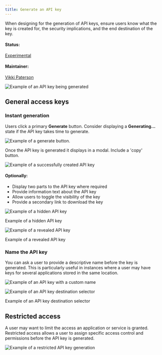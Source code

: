 ```yaml
---
title: Generate an API key
---
```


<PageDescription>

When designing for the generation of API keys, ensure users know what the key is created for, the security implications, and the end destination of the key.

</PageDescription>

#### Status:

[Experimental](/experimental/overview)

#### Maintainer:

[Vikki Paterson](https://github.com/vikkipaterson)

![Example of an API key being generated](images/1.png)

## General access keys

### Instant generation

Users click a primary **Generate** button. Consider displaying a **Generating...** state if the API key takes time to generate.

<Row>
<Column colLg={8}>

![Example of a generate button.](images/2.png)

</Column>
</Row>

Once the API key is generated it displays in a modal. Include a 'copy' button.

<Row>
<Column colLg={8}>

![Example of a successfully created API key](images/3.png)

</Column>
</Row>

#### Optionally:

- Display two parts to the API key where required
- Provide information text about the API key
- Allow users to toggle the visibility of the key
- Provide a secondary link to download the key

<Row>
<Column colLg={8}>

![Example of a hidden API key](images/4.png)

<Caption>Example of a hidden API key</Caption>

</Column>
</Row>

<Row>
<Column colLg={8}>

![Example of a revealed API key](images/5.png)

<Caption>Example of a revealed API key</Caption>

</Column>
</Row>

### Name the API key

You can ask a user to provide a descriptive name before the key is generated. This is particularly useful in instances where a user may have keys for several applications stored in the same location.

<Row>
<Column colLg={8}>

![Example of an API key with a custom name](images/6.png)

</Column>
</Row>

<Row>
<Column colLg={8}>

![Example of an API key destination selector](images/7.png)

<Caption>Example of an API key destination selector</Caption>

</Column>
</Row>

## Restricted access

A user may want to limit the access an application or service is granted. Restricted access allows a user to assign specific access control and permissions before the API key is generated.

<Row>
<Column colLg={8}>

![Example of a restricted API key generation](images/8.png)

</Column>
</Row>

